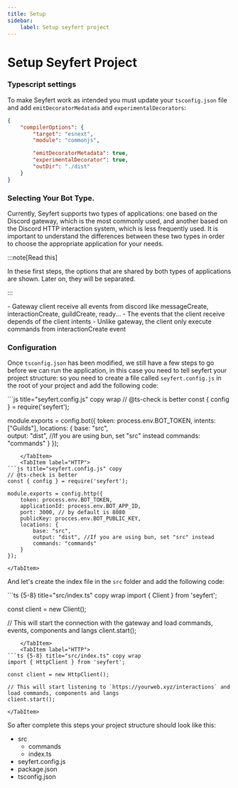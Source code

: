```yaml
---
title: Setup
sidebar:
    label: Setup seyfert project
---
```



# Setup Seyfert Project

### Typescript settings

To make Seyfert work as intended you must update your `tsconfig.json` file and add `emitDecoratorMedatada` and `experimentalDecorators`:

```json {"Adding this to your own tsconfig is enough":5-7} title="tsconfig.json" copy
{
    "compilerOptions": {
        "target": "esnext",
        "module": "commonjs",

        "emitDecoratorMetadata": true,
        "experimentalDecorator": true,
        "outDir": "./dist"
    }
}
```

### Selecting Your Bot Type.

Currently, Seyfert supports two types of applications: one based on the Discord gateway, which is the most commonly used, and another based on the Discord HTTP interaction system, which is less frequently used. It is important to understand the differences between these two types in order to choose the appropriate application for your needs.

:::note[Read this]

In these first steps, the options that are shared by both types of applications are shown. Later on, they will be separated.

:::

<Tabs>
    <TabItem label="Gateway">
        - Gateway client receive all events from discord like messageCreate, interactionCreate, guildCreate, ready...
        - The events that the client receive depends of the client intents
    </TabItem>
    <TabItem label="HTTP">
        - Unlike gateway, the client only execute commands from interactionCreate event
    </TabItem>
</Tabs>

### Configuration

Once `tsconfig.json` has been modified, we still have a few steps to go before we can run the application, in this case you need to tell seyfert your project structure:
so you need to create a file called `seyfert.config.js` in the root of your project and add the following code:

<Tabs>
    <TabItem label="Gateway">
 ```js title="seyfert.config.js" copy wrap 
// @ts-check is better
const { config } = require('seyfert');

module.exports = config.bot({
    token: process.env.BOT_TOKEN,
    intents: ["Guilds"],
    locations: {
        base: "src",    
        output: "dist", //If you are using bun, set "src" instead
        commands: "commands"
    }
});
```
    </TabItem>
    <TabItem label="HTTP">
```js title="seyfert.config.js" copy
// @ts-check is better
const { config } = require('seyfert');

module.exports = config.http({
    token: process.env.BOT_TOKEN,
    applicationId: process.env.BOT_APP_ID,
    port: 3000, // by default is 8080
    publicKey: procces.env.BOT_PUBLIC_KEY,
    locations: {
        base: "src",
        output: "dist", //If you are using bun, set "src" instead
        commands: "commands"
    }
});
```
    </TabItem>
</Tabs>

And let's create the index file in the `src` folder and add the following code:

<Tabs>
    <TabItem label="Gateway">
```ts {5-8} title="src/index.ts" copy wrap
import { Client } from 'seyfert';

const client = new Client();

// This will start the connection with the gateway and load commands, events, components and langs
client.start();
```
    </TabItem>
    <TabItem label="HTTP">
```ts {5-8} title="src/index.ts" copy wrap
import { HttpClient } from 'seyfert';

const client = new HttpClient();

// This will start listening to `https://yourweb.xyz/interactions` and load commands, components and langs
client.start();
```
    </TabItem>
</Tabs>

So after complete this steps your project structure should look like this:

<FileTree>

- src
  - commands
  - index.ts
- seyfert.config.js
- package.json
- tsconfig.json

</FileTree>